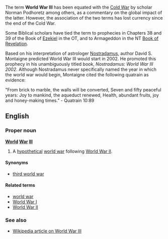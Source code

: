 The term '''World War III''' has been equated with the [[Cold War]] by scholar Norman Podhoretz among others, as a commentary on the global impact of the latter. However, the association of the two terms has lost currency since the end of the Cold War.

Some Biblical scholars have tied the term to prophecies in Chapters 38 and 39 of the Book of [[Ezekiel]] in the OT, and to Armageddon in the NT [[Book of Revelation]]. 

Based on his interpretation of astrologer [[Nostradamus]], author David S. Montaigne predicted World War III would start in 2002. He promoted this prophecy in his unambiguously titled book, ''Nostradamus: World War III 2002''. Although Nostradamus never specifically named the year in which the world war would begin, Montaigne cited the following quatrain as evidence: 

"From brick to marble, the walls will be converted,
Seven and fifty peaceful years:
Joy to mankind, the aqueduct renewed,
Health, abundant fruits, joy and honey-making times."
- Quatrain 10:89 



==English==
===Proper noun===
'''[[World]] [[War]] [[III]]'''

#A [[hypothetical]] [[world war]] following [[World War II]].

====Synonyms====
*[[third world war]]

====Related terms====
*[[world war]]
*[[World War I]]
*[[World War II]]

===See also===
*[[w:World_War_III|Wikipedia article on World War III]]